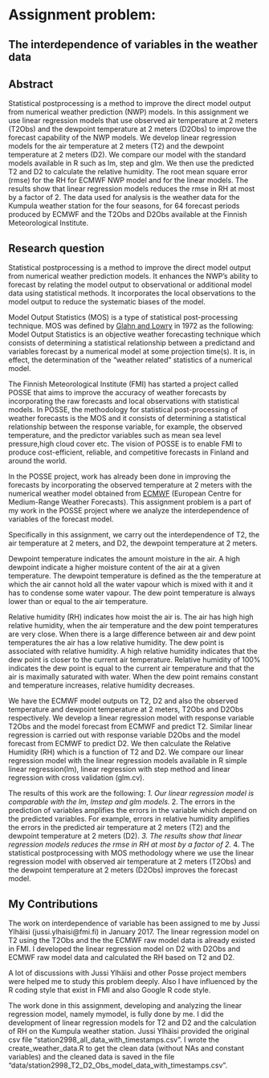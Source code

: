 #  Assignment problem: 
## The interdependence of variables in the weather data

## Abstract
Statistical postprocessing is a method to improve the direct model output from numerical weather prediction (NWP) models. In this assignment we use linear regression models that use observed  air temperature at 2 meters (T2Obs)  and the dewpoint temperature at 2 meters (D2Obs)  to improve the forecast capability of the NWP models. We develop linear regression models for the air temperature at 2 meters (T2)  and the dewpoint temperature at 2 meters (D2). We compare our model with the standard models available in R such as lm, step and glm. We then use the predicted T2 and D2 to calculate the relative humidity. The root mean square error (rmse) for the RH for ECMWF NWP model and for the linear models. The results show that linear regression models reduces the rmse in RH  at most by a factor of 2. The data used for analysis is the weather data for the Kumpula weather station for the four seasons, for 64 forecast periods produced by ECMWF and the T2Obs and D2Obs available at the Finnish Meteorological Institute.

## Research question

Statistical postprocessing is a method to improve the direct model output from numerical weather prediction models. It enhances the NWP's ability to forecast by relating the model output to observational or additional model data using statistical methods. It incorporates the local observations to the model output to reduce the systematic biases of the model.

Model Output Statistics (MOS) is a type of statistical post-processing technique.  MOS was defined by [Glahn and Lowry](http://journals.ametsoc.org/doi/pdf/10.1175/1520-0450%281972%29011%3C1203%3ATUOMOS%3E2.0.CO%3B2) in 1972 as the following: 
Model Output Statistics is an objective weather forecasting technique which consists of determining a statistical relationship between a predictand and variables forecast by a numerical model at some projection time(s). It is, in effect, the determination of the "weather related" statistics of a numerical model. 

The Finnish Meteorological Institute (FMI) has started a project called POSSE that aims  to improve the accuracy of weather forecasts by incorporating the raw forecasts and local observations  with statistical models. In POSSE, the  methodology for statistical post-processing of weather forecasts is the MOS and it  consists of determining a statistical relationship between the response variable, for example, the  observed temperature, and the predictor variables such as  mean sea level pressure,high cloud cover etc. The vision of POSSE is to enable FMI to produce cost-efficient, reliable, and competitive forecasts in Finland and around the world.

In the POSSE project, work has already been done in improving the forecasts by incorporating the observed temperature at 2 meters with the numerical weather model obtained from [ECMWF](www.ecmwf.int) (European Centre for Medium-Range Weather Forecasts). This assignment problem is a part of my work in the POSSE project where we analyze the interdependence of variables of the forecast model. 
 
Specifically in this assignment, we carry out the interdependence of T2, the air temperature at 2 meters, and D2, the dewpoint temperature at 2 meters.  

Dewpoint temperature  indicates the amount moisture in the air. A high dewpoint indicate a higher moisture content of the air at a given temperature. The dewpoint temperature is defined as the the temperature at which the air cannot hold all the water vapour which is mixed with it and it has to condense some water vapour. The dew point temperature is always lower than or equal to the air temperature.

Relative humidity (RH) indicates how moist the air is. The air has high high relative humidity, when the air temperature and the dew point temperatures are very close.  When there is a large difference between air and dew point temperatures the air has a low  relative humidity.
The dew point is associated with relative humidity. A high relative humidity indicates that the dew point is closer to the current air temperature. Relative humidity of 100% indicates the dew point is equal to the current air temperature and that the air is maximally saturated with water. When the dew point remains constant and temperature increases, relative humidity decreases.

We have the ECMWF model outputs on T2, D2 and also the observed temperature and dewpoint temperature at 2 meters,  T2Obs and D2Obs respectively. We develop a linear regression model with response variable T2Obs and the model forecast from ECMWF and predict T2.  Similar linear regression is carried out with response variable  D2Obs and the model forecast from ECMWF to predict D2.  We then calculate the Relative Humidity (RH) which is a function of T2 and D2. We compare our linear regression model with the linear regression models available in R  simple linear regression(lm), linear regression with step method and linear regression with cross validation (glm.cv). 

The results of this work are the following:
*1. Our linear regression model is comparable with the lm, lmstep and glm models.
*2. The errors in the prediction of variables amplifies the errors in the variable which depend on the predicted variables. For  example, errors in relative humidity amplifies the errors in the predicted air temperature at 2 meters (T2)  and the dewpoint temperature at 2 meters (D2).
*3.  The results show that linear regression models reduces the rmse in RH  at most by a factor of 2.
*4. The statistical postprocessing with MOS methodology where we use the linear regression model with observed air temperature at 2 meters (T2Obs)  and the dewpoint temperature at 2 meters (D2Obs) improves the forecast model.


## My Contributions

The work on interdependence of variable has been assigned to me by Jussi Ylhäisi (jussi.ylhaisi@fmi.fi) in January 2017. The linear regression model on T2 using the T2Obs and the  the ECMWF raw model data is already existed in FMI. I developed the linear regression model on D2 with D2Obs and ECMWF raw model data and calculated the RH based on T2 and D2.

A lot of discussions with Jussi Ylhäisi and other Posse project members were helped me to study this problem deeply. Also I have influenced by the R coding style that exist in FMI and also  Google R code style.

The work done in this assignment, developing and analyzing the linear regression model, namely mymodel, is fully done by me. I did the  development of linear regression models for T2 and D2 and the calculation of RH on the Kumpula weather station. Jussi Ylhäisi provided the original csv file "station2998_all_data_with_timestamps.csv". I wrote the create_weather_data.R to get the clean data (without NAs and constant variables) and the cleaned data is  saved in the file "data/station2998_T2_D2_Obs_model_data_with_timestamps.csv".

